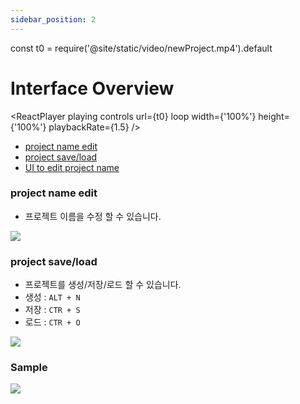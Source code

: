 ```yaml
---
sidebar_position: 2
---
```


const t0 = require('@site/static/video/newProject.mp4').default

# Interface Overview
<ReactPlayer
	playing
	controls
	url={t0}
	loop
	width={'100%'}
	height={'100%'}
	playbackRate={1.5}
/>


- [project name edit](#project-name-edit)
- [project save/load](#project-saveload)
- [UI to edit project name](#sample)


### project name edit
- 프로젝트 이름을 수정 할 수 있습니다.

![](./img/ui/ui_project_name.png)

### project save/load
- 프로젝트를 생성/저장/로드 할 수 있습니다.
- 생성 : ```ALT + N```
- 저장 : ```CTR + S```
- 로드 : ```CTR + O```

![](./img/ui/ui_save_load.png)

### Sample
![](./img/createProject.png)


